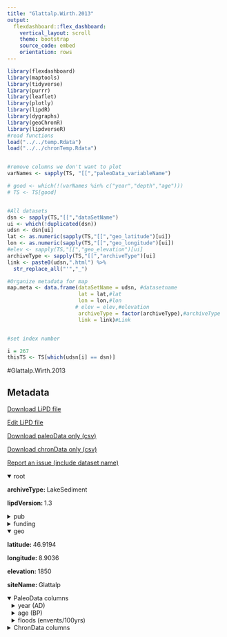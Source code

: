```yaml
---
title: "Glattalp.Wirth.2013"
output: 
  flexdashboard::flex_dashboard:
    vertical_layout: scroll
    theme: bootstrap
    source_code: embed
    orientation: rows
---
```


```r
library(flexdashboard)
library(maptools)
library(tidyverse)
library(purrr)
library(leaflet)
library(plotly)
library(lipdR)
library(dygraphs)
library(geoChronR)
library(lipdverseR)
#read functions
load("../../temp.Rdata")
load("../../chronTemp.Rdata")


#remove columns we don't want to plot
varNames <- sapply(TS, "[[","paleoData_variableName")

# good <- which(!(varNames %in% c("year","depth","age")))
# TS <- TS[good]


#All datasets
dsn <- sapply(TS,"[[","dataSetName")
ui <- which(!duplicated(dsn))
udsn <- dsn[ui]
lat <- as.numeric(sapply(TS,"[[","geo_latitude")[ui])
lon <- as.numeric(sapply(TS,"[[","geo_longitude")[ui])
#elev <- sapply(TS,"[[","geo_elevation")[ui]
archiveType <- sapply(TS,"[[","archiveType")[ui]
link <- paste0(udsn,".html") %>% 
  str_replace_all("'","_")

#Organize metadata for map
map.meta <- data.frame(dataSetName = udsn, #datasetname
                       lat = lat,#lat
                       lon = lon,#lon
                      # elev = elev,#elevation
                       archiveType = factor(archiveType),#archiveType
                       link = link)#Link


#set index number

i = 267
thisTS <- TS[which(udsn[i] == dsn)]
```
#Glattalp.Wirth.2013

Metadata {.sidebar}
-------------------------------------
[Download LiPD file](Glattalp.Wirth.2013.lpd)
            

[Edit LiPD file](http://lipd.net/playground?source=http://lipdverse.org/globalHolocene/0_25_5/Glattalp.Wirth.2013.lpd)
            

[Download paleoData only (csv)](Glattalp.Wirth.2013.csv)
            

[Download chronData only (csv)](Glattalp.Wirth.2013-chron.csv)
            

[Report an issue (include dataset name)](https://github.com/nickmckay/LiPDverse/issues)

<details open style="margin-left: 0px">
<summary>root</summary>
<p style="margin-left: 0px"><strong>archiveType: </strong>LakeSediment
<p style="margin-left: 0px"><strong>lipdVersion: </strong>1.3
</details>
<details>
<summary>pub</summary>
<details style="margin-left: 10px">
<summary>pub1</summary>
<p style="margin-left: 10px"><strong>author: </strong>list(list(name = "Wirth, Stefanie B."), list(name = "Glur, Lukas"), list(name = "Gilli, Adrian"), list(name = "Anselmetti, Flavio S."))
<p style="margin-left: 10px"><strong>citeKey: </strong>needs0needsatitle
<p style="margin-left: 10px"><strong>journal: </strong>Quaternary Science Reviews
<p style="margin-left: 10px"><strong>volume: </strong>80
<p style="margin-left: 10px"><strong>title: </strong>Holocene flood frequency across the Central Alps – solar forcing and evidence for variations in North Atlantic atmospheric circulation
</details>
<details style="margin-left: 10px">
<summary>pub2</summary>
<p style="margin-left: 10px"><strong>author: </strong>list(list(name = NA))
</details>
</details>
<details>
<summary>funding</summary>
<details style="margin-left: 10px">
<summary>funding1</summary>
<p style="margin-left: 10px"><strong>agency: </strong>Funding Agency
<p style="margin-left: 10px"><strong>grant: </strong>Grant name or number
</details>
</details>
<details open style="margin-left: 0px">
<summary>geo</summary>
<p style="margin-left: 0px"><strong>latitude: </strong>46.9194
<p style="margin-left: 0px"><strong>longitude: </strong>8.9036
<p style="margin-left: 0px"><strong>elevation: </strong>1850
<p style="margin-left: 0px"><strong>siteName: </strong>Glattalp
</details>
<details open>
<summary>PaleoData columns</summary>
<details style="margin-left: 10px">
<summary>year (AD)</summary>
<p style="margin-left: 10px"><strong>TSid: </strong>RyShpPAaLYz
<p style="margin-left: 10px"><strong>variableName: </strong>year
<p style="margin-left: 10px"><strong>units: </strong>AD
<p style="margin-left: 10px"><strong>description: </strong>Year AD
</details>
<details style="margin-left: 10px">
<summary>age (BP)</summary>
<p style="margin-left: 10px"><strong>TSid: </strong>R0wOKU6eMsA
<p style="margin-left: 10px"><strong>variableName: </strong>age
<p style="margin-left: 10px"><strong>units: </strong>BP
<p style="margin-left: 10px"><strong>description: </strong>Years before present (1950) BP
</details>
<details style="margin-left: 10px">
<summary>floods (envents/100yrs)</summary>
<p style="margin-left: 10px"><strong>TSid: </strong>LPDecfd497c
<p style="margin-left: 10px"><strong>variableName: </strong>floods
<p style="margin-left: 10px"><strong>units: </strong>envents/100yrs
<p style="margin-left: 10px"><strong>useInGlobalTemperatureAnalysis: </strong>TRUE
<details>
<summary>interpretation</summary>
<details style="margin-left: 20px">
<summary>1</summary>
<p style="margin-left: 20px"><strong>direction: </strong>positive
<p style="margin-left: 20px"><strong>interpDirection: </strong>positive
<p style="margin-left: 20px"><strong>scope: </strong>climate
<p style="margin-left: 20px"><strong>seasonality: </strong>Autumn
<p style="margin-left: 20px"><strong>variable: </strong>M
<p style="margin-left: 20px"><strong>variableDetail: </strong>floods
</details>
</details>
</details>
<details>
<summary>ChronData columns</summary>
<details style="margin-left: 10px">
<summary>age ()</summary>
<p style="margin-left: 10px"><strong>TSid: </strong>LPDd6cba425
<p style="margin-left: 10px"><strong>variableName: </strong>age
</details>
<details style="margin-left: 10px">
<summary>dummy2 ()</summary>
<p style="margin-left: 10px"><strong>TSid: </strong>LPD26f34b2d
<p style="margin-left: 10px"><strong>variableName: </strong>dummy2
</details>

Row {.tabset .tabset-fade}
-----------------------------------------------------------------------

### Sitemap

```r
  map.meta.split <- split(map.meta, map.meta$archiveType)


factpal <- colorFactor("Paired",map.meta$archiveType)
buff <- 15
l <- leaflet() %>% 
  addTiles() %>% 
  fitBounds(map.meta$lon[i]-buff,map.meta$lat[i]-buff,map.meta$lon[i]+buff,map.meta$lat[i]+buff)
  

  
  
names(map.meta.split) %>%
  purrr::walk( function(df) {
    l <<- l %>%
      addMarkers(data=map.meta.split[[df]],
                 lng=~lon, lat=~lat,
                 label=~as.character(archiveType),
                 popup=~paste(str_c('Dataset: <a href="',link,'">',dataSetName,'</a>'),
                                 # str_c("Elevation: ",elev),
                                  str_c("Archive Type: ",archiveType),
                                  sep = "<br>"),
                 group = df,
                 clusterOptions = markerClusterOptions(removeOutsideVisibleBounds = F),
                 labelOptions = labelOptions(noHide = F,
                                             direction = 'auto'))
  })

l %>%
  addLayersControl(position = "bottomleft",
    overlayGroups = names(map.meta.split),
    options = layersControlOptions(collapsed = FALSE,
                                   opacity = 0.8)
  )
```

### Search the LiPDverse (Beta! doesn't work well yet)
```r
#Add google search bar
htmltools::includeHTML("../../googleSearchChunk.html")
```


Row {.tabset .tabset-fade}
-----------------------------------------------------------------------

### floods (envents/100yrs)
```r
plotCol(thisTS,ind = 1)
```

Row {.tabset .tabset-fade}
-----------------------------------------------------------------------

### age ()
```r
plotCol(chronTS,ind = 1)
```

### dummy2 ()
```r
plotCol(chronTS,ind = 2)
```
